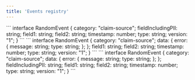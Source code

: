 ```yaml
---
title: 'Events registry'
---
```


<Tabs>
  <Tab title="Level 1 (Metadata)">
    ```
    interface RandomEvent {
    category: "claim-source";
    fieldIncludingPII: string;
    field1: string;
    field2: string;
    timestamp: number;
    type: string;
    version: "1";
    }
    ```
  </Tab>
  <Tab title="Level 2 (Non-sensitive data)">
    ```
    interface RandomEvent {
    category: "claim-source";
    data: {
        error: {
            message: string;
            type: string;
        };
    };
    field1: string;
    field2: string;
    timestamp: number;
    type: string;
    version: "1";
    }
    ```
  </Tab>
  <Tab title="Level 3 (Full data)">
    ```
    interface RandomEvent {
    category: "claim-source";
    data: {
        error: {
            message: string;
            type: string;
        };
    };
    fieldIncludingPII: string;
    field1: string;
    field2: string;
    timestamp: number;
    type: string;
    version: "1";
    }
    ```
  </Tab>
</Tabs>